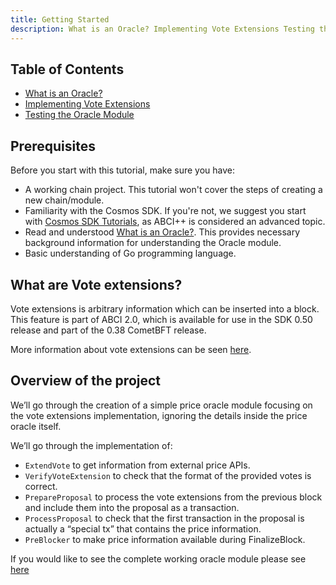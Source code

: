 ```yaml
---
title: Getting Started
description: What is an Oracle? Implementing Vote Extensions Testing the Oracle Module
---
```


## Table of Contents

* [What is an Oracle?](/docs/sdk/v0.50/what-is-an-oracle)
* [Implementing Vote Extensions](/docs/sdk/v0.50/implementing-vote-extensions)
* [Testing the Oracle Module](/docs/sdk/v0.50/testing-oracle)

## Prerequisites

Before you start with this tutorial, make sure you have:

* A working chain project. This tutorial won't cover the steps of creating a new chain/module.
* Familiarity with the Cosmos SDK. If you're not, we suggest you start with [Cosmos SDK Tutorials](https://tutorials.cosmos.network), as ABCI++ is considered an advanced topic.
* Read and understood [What is an Oracle?](/docs/sdk/v0.50/tutorials/vote-extensions/oracle/what-is-an-oracle.mdx). This provides necessary background information for understanding the Oracle module.
* Basic understanding of Go programming language.

## What are Vote extensions?

Vote extensions is arbitrary information which can be inserted into a block. This feature is part of ABCI 2.0, which is available for use in the SDK 0.50 release and part of the 0.38 CometBFT release.

More information about vote extensions can be seen [here](https://docs.cosmos.network/main/build/abci/vote-extensions).

## Overview of the project

We’ll go through the creation of a simple price oracle module focusing on the vote extensions implementation, ignoring the details inside the price oracle itself.

We’ll go through the implementation of:

* `ExtendVote` to get information from external price APIs.
* `VerifyVoteExtension` to check that the format of the provided votes is correct.
* `PrepareProposal` to process the vote extensions from the previous block and include them into the proposal as a transaction.
* `ProcessProposal` to check that the first transaction in the proposal is actually a “special tx” that contains the price information.
* `PreBlocker` to make price information available during FinalizeBlock.

If you would like to see the complete working oracle module please see [here](https://github.com/cosmos/sdk-tutorials/blob/master/tutorials/oracle/base/x/oracle)
